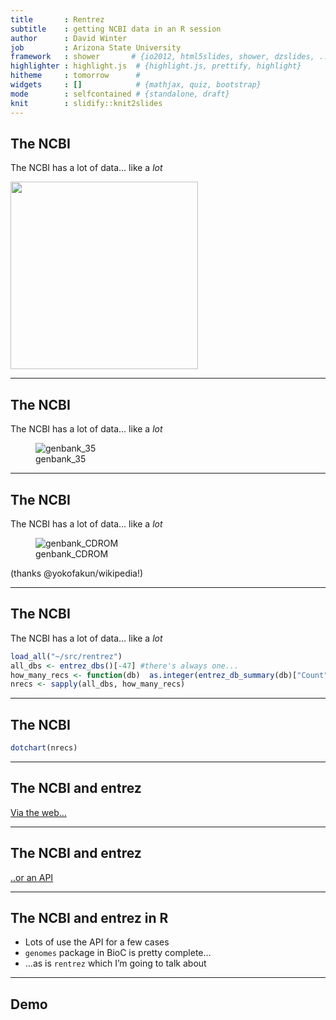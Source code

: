```yaml
---
title       : Rentrez 
subtitle    : getting NCBI data in an R session
author      : David Winter 
job         : Arizona State University
framework   : shower       # {io2012, html5slides, shower, dzslides, ...}
highlighter : highlight.js  # {highlight.js, prettify, highlight}
hitheme     : tomorrow      # 
widgets     : []            # {mathjax, quiz, bootstrap}
mode        : selfcontained # {standalone, draft}
knit        : slidify::knit2slides
---
```


## The NCBI

The NCBI has a lot of data... like a _lot_


<img src='http://upload.wikimedia.org/wikipedia/commons/b/bb/NucleotideSequences_86_87.jpeg' width=300px>

---

## The NCBI

The NCBI has a lot of data... like a _lot_

![genbank_35](http://upload.wikimedia.org/wikipedia/commons/8/86/Genbank63FloppyDisk.jpg)

---


## The NCBI

The NCBI has a lot of data... like a _lot_

![genbank_CDROM](http://upload.wikimedia.org/wikipedia/commons/2/24/Genbank100CD.jpg)

(thanks @yokofakun/wikipedia!)

---


## The NCBI

The NCBI has a lot of data... like a _lot_

```r
load_all("~/src/rentrez")
all_dbs <- entrez_dbs()[-47] #there's always one...
how_many_recs <- function(db)  as.integer(entrez_db_summary(db)["Count"]) 
nrecs <- sapply(all_dbs, how_many_recs)
```

---

## The NCBI 

```r
dotchart(nrecs)
```

---

## The NCBI and entrez

[Via the web...](http://www.ncbi.nlm.nih.gov/)

---

## The NCBI and entrez

[..or an API](http://www.ncbi.nlm.nih.gov/books/NBK25501/)

---

## The NCBI and entrez in R

 * Lots of use the API for a few cases
 * `genomes` package in BioC is pretty complete...
 * ...as is `rentrez` which I'm going to talk about

---

## Demo
